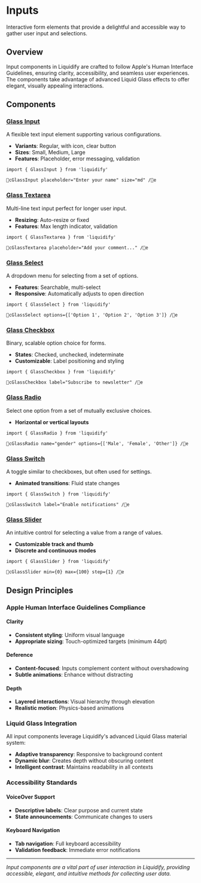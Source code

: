 # Inputs

Interactive form elements that provide a delightful and accessible way to gather user input and selections.

## Overview

Input components in Liquidify are crafted to follow Apple's Human Interface Guidelines, ensuring clarity, accessibility, and seamless user experiences. The components take advantage of advanced Liquid Glass effects to offer elegant, visually appealing interactions.

## Components

### [Glass Input](/components/inputs/glass-input)

A flexible text input element supporting various configurations.

- **Variants**: Regular, with icon, clear button
- **Sizes**: Small, Medium, Large
- **Features**: Placeholder, error messaging, validation

```tsx
import { GlassInput } from 'liquidify'

cGlassInput placeholder="Enter your name" size="md" /e
```

### [Glass Textarea](/components/inputs/glass-textarea)

Multi-line text input perfect for longer user input.

- **Resizing**: Auto-resize or fixed
- **Features**: Max length indicator, validation

```tsx
import { GlassTextarea } from 'liquidify'

cGlassTextarea placeholder="Add your comment..." /e
```

### [Glass Select](/components/inputs/glass-select)

A dropdown menu for selecting from a set of options.

- **Features**: Searchable, multi-select
- **Responsive**: Automatically adjusts to open direction

```tsx
import { GlassSelect } from 'liquidify'

cGlassSelect options={['Option 1', 'Option 2', 'Option 3']} /e
```

### [Glass Checkbox](/components/inputs/glass-checkbox)

Binary, scalable option choice for forms.

- **States**: Checked, unchecked, indeterminate
- **Customizable**: Label positioning and styling

```tsx
import { GlassCheckbox } from 'liquidify'

cGlassCheckbox label="Subscribe to newsletter" /e
```

### [Glass Radio](/components/inputs/glass-radio)

Select one option from a set of mutually exclusive choices.

- **Horizontal or vertical layouts**

```tsx
import { GlassRadio } from 'liquidify'

cGlassRadio name="gender" options={['Male', 'Female', 'Other']} /e
```

### [Glass Switch](/components/inputs/glass-switch)

A toggle similar to checkboxes, but often used for settings.

- **Animated transitions**: Fluid state changes

```tsx
import { GlassSwitch } from 'liquidify'

cGlassSwitch label="Enable notifications" /e
```

### [Glass Slider](/components/inputs/glass-slider)

An intuitive control for selecting a value from a range of values.

- **Customizable track and thumb**
- **Discrete and continuous modes**

```tsx
import { GlassSlider } from 'liquidify'

cGlassSlider min={0} max={100} step={1} /e
```

## Design Principles

### Apple Human Interface Guidelines Compliance

#### Clarity

- **Consistent styling**: Uniform visual language
- **Appropriate sizing**: Touch-optimized targets (minimum 44pt)

#### Deference

- **Content-focused**: Inputs complement content without overshadowing
- **Subtle animations**: Enhance without distracting

#### Depth

- **Layered interactions**: Visual hierarchy through elevation
- **Realistic motion**: Physics-based animations

### Liquid Glass Integration

All input components leverage Liquidify's advanced Liquid Glass material system:

- **Adaptive transparency**: Responsive to background content
- **Dynamic blur**: Creates depth without obscuring content
- **Intelligent contrast**: Maintains readability in all contexts

### Accessibility Standards

#### VoiceOver Support

- **Descriptive labels**: Clear purpose and current state
- **State announcements**: Communicate changes to users

#### Keyboard Navigation

- **Tab navigation**: Full keyboard accessibility
- **Validation feedback**: Immediate error notifications

---

_Input components are a vital part of user interaction in Liquidify, providing accessible, elegant, and intuitive methods for collecting user data._
